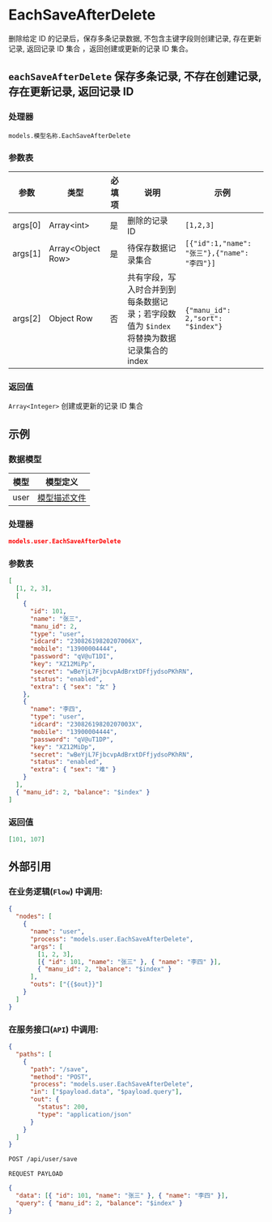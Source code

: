 # EachSaveAfterDelete

删除给定 ID 的记录后，保存多条记录数据, 不包含主键字段则创建记录, 存在更新记录, 返回记录 ID 集合 ，返回创建或更新的记录 ID 集合。

## `eachSaveAfterDelete` 保存多条记录, 不存在创建记录, 存在更新记录, 返回记录 ID

### 处理器

`models.模型名称.EachSaveAfterDelete`

### 参数表

| 参数    | 类型                | 必填项 | 说明                                                                                     | 示例                                         |
| ------- | ------------------- | ------ | ---------------------------------------------------------------------------------------- | -------------------------------------------- |
| args[0] | Array\<int\>        | 是     | 删除的记录 ID                                                                            | `[1,2,3]`                                    |
| args[1] | Array\<Object Row\> | 是     | 待保存数据记录集合                                                                       | `[{"id":1,"name": "张三"},{"name": "李四"}]` |
| args[2] | Object Row          | 否     | 共有字段，写入时合并到到每条数据记录；若字段数值为 `$index` 将替换为数据记录集合的 index | `{"manu_id": 2,"sort": "$index"}`            |

### 返回值

`Array<Integer>` 创建或更新的记录 ID 集合

## 示例

### 数据模型

| 模型 | 模型定义                              |
| ---- | ------------------------------------- |
| user | [模型描述文件](../examples/user) |

### 处理器

```json
models.user.EachSaveAfterDelete
```

### 参数表

```json
[
  [1, 2, 3],
  [
    {
      "id": 101,
      "name": "张三",
      "manu_id": 2,
      "type": "user",
      "idcard": "23082619820207006X",
      "mobile": "13900004444",
      "password": "qV@uT1DI",
      "key": "XZ12MiPp",
      "secret": "wBeYjL7FjbcvpAdBrxtDFfjydsoPKhRN",
      "status": "enabled",
      "extra": { "sex": "女" }
    },
    {
      "name": "李四",
      "type": "user",
      "idcard": "23082619820207003X",
      "mobile": "13900004444",
      "password": "qV@uT1DP",
      "key": "XZ12MiDp",
      "secret": "wBeYjL7FjbcvpAdBrxtDFfjydsoPKhRN",
      "status": "enabled",
      "extra": { "sex": "难" }
    }
  ],
  { "manu_id": 2, "balance": "$index" }
]
```

### 返回值

```json
[101, 107]
```

## 外部引用

### 在业务逻辑(`Flow`) 中调用:

```json
{
  "nodes": [
    {
      "name": "user",
      "process": "models.user.EachSaveAfterDelete",
      "args": [
        [1, 2, 3],
        [{ "id": 101, "name": "张三" }, { "name": "李四" }],
        { "manu_id": 2, "balance": "$index" }
      ],
      "outs": ["{{$out}}"]
    }
  ]
}
```

### 在服务接口(`API`) 中调用:

```json
{
  "paths": [
    {
      "path": "/save",
      "method": "POST",
      "process": "models.user.EachSaveAfterDelete",
      "in": ["$payload.data", "$payload.query"],
      "out": {
        "status": 200,
        "type": "application/json"
      }
    }
  ]
}
```

```bash
POST /api/user/save
```

`REQUEST PAYLOAD`

```json
{
  "data": [{ "id": 101, "name": "张三" }, { "name": "李四" }],
  "query": { "manu_id": 2, "balance": "$index" }
}
```
